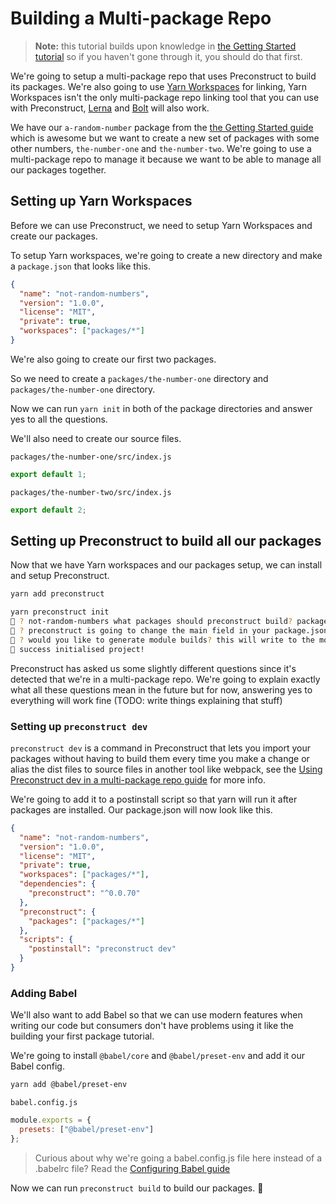# Building a Multi-package Repo

> **Note:** this tutorial builds upon knowledge in [the Getting Started tutorial](/tutorials) so if you haven't gone through it, you should do that first.

We're going to setup a multi-package repo that uses Preconstruct to build its packages. We're also going to use [Yarn Workspaces](https://yarnpkg.com/en/docs/workspaces) for linking, Yarn Workspaces isn't the only multi-package repo linking tool that you can use with Preconstruct, [Lerna](https://github.com/lerna/lerna) and [Bolt](https://github.com/boltpkg/bolt) will also work.

We have our `a-random-number` package from the [the Getting Started guide](/getting-started) which is awesome but we want to create a new set of packages with some other numbers, `the-number-one` and `the-number-two`. We're going to use a multi-package repo to manage it because we want to be able to manage all our packages together.

## Setting up Yarn Workspaces

Before we can use Preconstruct, we need to setup Yarn Workspaces and create our packages.

To setup Yarn workspaces, we're going to create a new directory and make a `package.json` that looks like this.

```json
{
  "name": "not-random-numbers",
  "version": "1.0.0",
  "license": "MIT",
  "private": true,
  "workspaces": ["packages/*"]
}
```

We're also going to create our first two packages.

So we need to create a `packages/the-number-one` directory and `packages/the-number-one` directory.

Now we can run `yarn init` in both of the package directories and answer yes to all the questions.

We'll also need to create our source files.

`packages/the-number-one/src/index.js`

```jsx
export default 1;
```

`packages/the-number-two/src/index.js`

```jsx
export default 2;
```

## Setting up Preconstruct to build all our packages

Now that we have Yarn workspaces and our packages setup, we can install and setup Preconstruct.

```bash
yarn add preconstruct
```

```bash
yarn preconstruct init
🎁 ? not-random-numbers what packages should preconstruct build? packages/*
🎁 ? preconstruct is going to change the main field in your package.json, are you okay with that? (Press <space> to select, <a> to toggle all, <i> to invert selection)the-number-one, the-number-two
🎁 ? would you like to generate module builds? this will write to the module field in your package.json (Press <space> to select, <a> to toggle all, <i> to invert selection)the-number-one, the-number-two
🎁 success initialised project!
```

Preconstruct has asked us some slightly different questions since it's detected that we're in a multi-package repo. We're going to explain exactly what all these questions mean in the future but for now, answering yes to everything will work fine (TODO: write things explaining that stuff)

### Setting up `preconstruct dev`

`preconstruct dev` is a command in Preconstruct that lets you import your packages without having to build them every time you make a change or alias the dist files to source files in another tool like webpack, see the [Using Preconstruct dev in a multi-package repo guide](/guides/using-Preconstruct-dev-in-a-multi-package-repo) for more info.

We're going to add it to a postinstall script so that yarn will run it after packages are installed. Our package.json will now look like this.

```json
{
  "name": "not-random-numbers",
  "version": "1.0.0",
  "license": "MIT",
  "private": true,
  "workspaces": ["packages/*"],
  "dependencies": {
    "preconstruct": "^0.0.70"
  },
  "preconstruct": {
    "packages": ["packages/*"]
  },
  "scripts": {
    "postinstall": "preconstruct dev"
  }
}
```

### Adding Babel

We'll also want to add Babel so that we can use modern features when writing our code but consumers don't have problems using it like the building your first package tutorial.

We're going to install `@babel/core` and `@babel/preset-env` and add it our Babel config.

```bash
yarn add @babel/preset-env
```

`babel.config.js`

```jsx
module.exports = {
  presets: ["@babel/preset-env"]
};
```

> Curious about why we're going a babel.config.js file here instead of a .babelrc file? Read the [Configuring Babel guide](/guides/configuring-babel)

Now we can run `preconstruct build` to build our packages. 🎉
